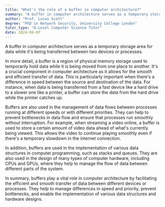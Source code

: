 ```yaml
---
title: "What's the role of a buffer in computer architecture?"
summary: "A buffer in computer architecture serves as a temporary storage area for data while it's being transferred between two devices or processes."
author: "Prof. Lucas Scott"
degree: "PhD in Network Security, University College London"
tutor_type: "A-Level Computer Science Tutor"
date: 2024-04-07
---
```


A buffer in computer architecture serves as a temporary storage area for data while it's being transferred between two devices or processes.

In more detail, a buffer is a region of physical memory storage used to temporarily hold data while it is being moved from one place to another. It's a crucial component in computer architecture as it allows for the smooth and efficient transfer of data. This is particularly important when there's a difference in speed between the source and destination of the data. For instance, when data is being transferred from a fast device like a hard drive to a slower one like a printer, a buffer can store the data from the hard drive while the printer catches up.

Buffers are also used in the management of data flows between processes running at different speeds or with different priorities. They can help to prevent bottlenecks in data flow and ensure that processes run smoothly without interruption. For example, when streaming a video online, a buffer is used to store a certain amount of video data ahead of what's currently being viewed. This allows the video to continue playing smoothly even if there's a temporary slowdown in the internet connection.

In addition, buffers are used in the implementation of various data structures in computer programming, such as stacks and queues. They are also used in the design of many types of computer hardware, including CPUs and GPUs, where they help to manage the flow of data between different parts of the system.

In summary, buffers play a vital role in computer architecture by facilitating the efficient and smooth transfer of data between different devices or processes. They help to manage differences in speed and priority, prevent bottlenecks, and enable the implementation of various data structures and hardware designs.
    